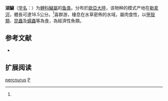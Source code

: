 {{Speciesbox
| name = 湖鱥
| status = LC
| status_system = IUCN3.1
| image = 
| genus = Phoxinus
| species = percnurus
| authority = Pallas, 1814<ref name='id5800'>{{cite web| url =http://www.bioinfo.cn/db05/BjdwSpecies.php?action=view&id=5800| title =湖鱥| work =中国动物物种编目数据库| publisher =中国科学院微生物研究所| author =中国科学院动物研究所| accessdate =2009-04-11| deadurl =yes| archiveurl =https://web.archive.org/web/20160305034349/http://www.bioinfo.cn/db05/BjdwSpecies.php?action=view&id=5800| archivedate =2016-03-05}}</ref>
| synonyms = 
}}

'''湖鱥'''（[[学名|学名]]：'''{{lang|la|''Phoxinus percnurus''}}'''）为[[鲤科|鲤科]][[鱥属|鱥屬]]的[[鱼类|鱼类]]。分布於[[歐亞大陸|歐亞大陸]]，该物种的模式产地在[[勒拿河|勒拿河]]，體長可達18.5公分。<ref name='id5800'/>喜群游，棲息在水草密佈的水域，屬肉食性，以[[甲殼類|甲殼類]]、[[昆蟲|昆蟲]]及[[蠕蟲|蠕蟲]]等為食，為經濟性魚類。

== 参考文献 ==
{{reflist}}
{{refbegin}}
*{{FishBase_species|genus=Phoxinus|species=percnurus|year=2011|month=12}}
{{refend}}

==扩展阅读==
{{refbegin}}
{{Wikispecies-inline|Phoxinus percnurus|湖鱥}}
{{refend}}
{{Taxonbar|from=Q168378}}

[[Category:鱥屬|percnurus]]
[[Category:1814年描述的鱼类|P]]


{{鯉形目小作品}}